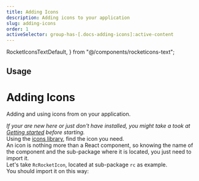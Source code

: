 ```yaml
---
title: Adding Icons
description: Adding icons to your application
slug: adding-icons
order: 1
activeSelector: group-has-[.docs-adding-icons]:active-content
---
```


  RocketIconsTextDefault,
} from "@/components/rocketicons-text";

## Usage
# Adding Icons
Adding and using icons from <RocketIconsText /> on your application.

_If your are new here or just don't have <RocketIconsText /> installed, you might take a took at [Getting started](./getting-started) before starting._
<br />
Using the [icons library](../icons), find the icon you need.  
An icon is nothing more than a React component, so knowing the name of the component and the sub-package where it is located, you just need to import it.
<br />
Let's take `RcRocketIcon`, located at sub-package `rc` as example.  
You should import it on this way:
<br />
